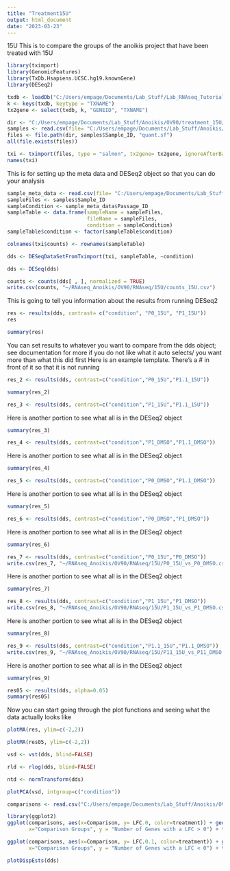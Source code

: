 ```yaml
---
title: "Treatment15U"
output: html_document
date: "2023-03-23"
---
```

15U 
This is to compare the groups of the anoikis project that have been treated with 15U

```r
library(tximport)
library(GenomicFeatures)
library(TxDb.Hsapiens.UCSC.hg19.knownGene)
library(DESeq2)
```

```r
txdb <- loadDb("C:/Users/empage/Documents/Lab_Stuff/Lab_RNAseq_Tutorial/gencode.v19.annotation.gtf_withproteinids.TxDb")
k <- keys(txdb, keytype = "TXNAME")
tx2gene <- select(txdb, k, "GENEID", "TXNAME")
```


```r
dir <- "C:/Users/empage/Documents/Lab_Stuff/Anoikis/OV90/treatment_15U/quants"  #this is a path that you will change. This is the quants folder from Salmon that should be locally on your computer 
samples <- read.csv(file= "C:/Users/empage/Documents/Lab_Stuff/Anoikis/OV90/treatment_15U/meta_15U_updated.csv") 
files <- file.path(dir, samples$Sample_ID, "quant.sf")
all(file.exists(files))
```

```r
txi <- tximport(files, type = "salmon", tx2gene= tx2gene, ignoreAfterBar= TRUE)
names(txi)
```


This is for setting up the meta data and DESeq2 object so that you can do your analysis 
```r
sample_meta_data <- read.csv(file= "C:/Users/empage/Documents/Lab_Stuff/Anoikis/OV90/treatment_15U/meta_15U_updated.csv") 
sampleFiles <- samples$Sample_ID
sampleCondition <- sample_meta_data$Passage_ID
sampleTable <- data.frame(sampleName = sampleFiles,
                          fileName = sampleFiles,
                          condition = sampleCondition)
sampleTable$condition <- factor(sampleTable$condition)
```


```r
colnames(txi$counts) <- rownames(sampleTable)
```

```r
dds <- DESeqDataSetFromTximport(txi, sampleTable, ~condition)
```

```r
dds <- DESeq(dds)
```

```r
counts <- counts(dds[ , ], normalized = TRUE)
write.csv(counts, "~/RNAseq_Anoikis/OV90/RNAseq/15U/counts_15U.csv")
```

This is going to tell you information about the results from running DESeq2 
```r
res <- results(dds, contrast= c("condition", "P0_15U", "P1_15U"))
res
```
```r
summary(res)
```

You can set results to whatever you want to compare from the dds object; see documentation for more if you do not like what it auto selects/ you want more than what this did first 
Here is an example template. There's a # in front of it so that it is not running 
```r
res_2 <- results(dds, contrast=c("condition","P0_15U","P1.1_15U"))
```

```r
summary(res_2)
```


```r
res_3 <- results(dds, contrast=c("condition","P1_15U","P1.1_15U"))
```

Here is another portion to see what all is in the DESeq2 object 
```r
summary(res_3)
```

```r
res_4 <- results(dds, contrast=c("condition","P1_DMSO","P1.1_DMSO"))
```

Here is another portion to see what all is in the DESeq2 object 
```r
summary(res_4)
```

```r
res_5 <- results(dds, contrast=c("condition","P0_DMSO","P1.1_DMSO"))
```

Here is another portion to see what all is in the DESeq2 object 
```r
summary(res_5)
```

```r
res_6 <- results(dds, contrast=c("condition","P0_DMSO","P1_DMSO"))
```

Here is another portion to see what all is in the DESeq2 object 
```r
summary(res_6)
```

```r
res_7 <- results(dds, contrast=c("condition","P0_15U","P0_DMSO"))
write.csv(res_7, "~/RNAseq_Anoikis/OV90/RNAseq/15U/P0_15U_vs_P0_DMSO.csv")
```

Here is another portion to see what all is in the DESeq2 object 
```r
summary(res_7)
```
```r
res_8 <- results(dds, contrast=c("condition","P1_15U","P1_DMSO"))
write.csv(res_8, "~/RNAseq_Anoikis/OV90/RNAseq/15U/P1_15U_vs_P1_DMSO.csv")
```

Here is another portion to see what all is in the DESeq2 object 
```r
summary(res_8)
```
```r
res_9 <- results(dds, contrast=c("condition","P1.1_15U","P1.1_DMSO"))
write.csv(res_9, "~/RNAseq_Anoikis/OV90/RNAseq/15U/P11_15U_vs_P11_DMSO.csv")
```

Here is another portion to see what all is in the DESeq2 object 
```r
summary(res_9)
```
```r
res05 <- results(dds, alpha=0.05)
summary(res05)
```

Now you can start going through the plot functions and seeing what the data actually looks like 
```r
plotMA(res, ylim=c(-2,2))
```

```r
plotMA(res05, ylim=c(-2,2))
```

```r
vsd <- vst(dds, blind=FALSE)
```

```r
rld <- rlog(dds, blind=FALSE)
```

```r
ntd <- normTransform(dds)
```

```r
plotPCA(vsd, intgroup=c("condition"))
```

```r
comparisons <- read.csv("C:/Users/empage/Documents/Lab_Stuff/Anoikis/OV90/treatment_15U/15U_DMSO_comparisons.csv")
```

```r
library(ggplot2)
ggplot(comparisons, aes(x=Comparison, y= LFC.0, color=treatment)) + geom_point() +  labs(title="Comparison of 15U and DMSO Treatments",
       x="Comparison Groups", y = "Number of Genes with a LFC > 0") + theme(panel.background = element_blank(), panel.grid.major= element_line()) + theme(axis.line = element_line(colour = "black"))
```
```r
ggplot(comparisons, aes(x=Comparison, y= LFC.0.1, color=treatment)) + geom_point() +  labs(title="Comparison of 15U and DMSO Treatments",
       x="Comparison Groups", y = "Number of Genes with a LFC < 0") + theme(panel.background = element_blank(), panel.grid.major= element_line())  + theme(axis.line = element_line(colour = "black"))
```

```r
plotDispEsts(dds)
```
